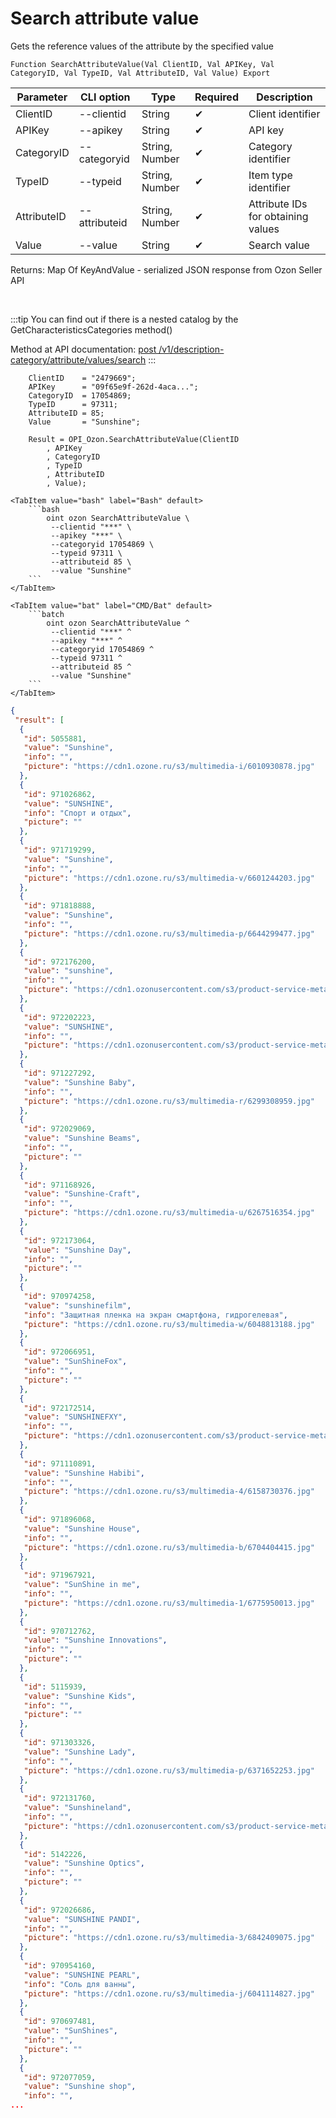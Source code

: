 ﻿---
sidebar_position: 4
description: Search attribute value and other functions to work with Ozon in the Open Integration Package, a free open-source integration library for 1C:Enterprise 8, OneScript and CLI
keywords: [1C, 1С, 1С:Enterprise, 1С:Enterprise 8.3, API, Integration, Services, Exchange, OneScript, CLI, Ozon]
---


# Search attribute value
 Gets the reference values of the attribute by the specified value



`Function SearchAttributeValue(Val ClientID, Val APIKey, Val CategoryID, Val TypeID, Val AttributeID, Val Value) Export`

  | Parameter | CLI option | Type | Required | Description |
  |-|-|-|-|-|
  | ClientID | --clientid | String | &#x2714; | Client identifier |
  | APIKey | --apikey | String | &#x2714; | API key |
  | CategoryID | --categoryid | String, Number | &#x2714; | Category identifier |
  | TypeID | --typeid | String, Number | &#x2714; | Item type identifier |
  | AttributeID | --attributeid | String, Number | &#x2714; | Attribute IDs for obtaining values |
  | Value | --value | String | &#x2714; | Search value |

  
  Returns:  Map Of KeyAndValue - serialized JSON response from Ozon Seller API

<br/>

:::tip
You can find out if there is a nested catalog by the GetCharacteristicsCategories method()

Method at API documentation: [post /v1/description-category/attribute/values/search](https://docs.ozon.ru/api/seller/#operation/DescriptionCategoryAPI_SearchAttributeValues)
:::
<br/>



```bsl title="1C:Enterprise/OneScript code example"
    ClientID    = "2479669";
    APIKey      = "09f65e9f-262d-4aca...";
    CategoryID  = 17054869;
    TypeID      = 97311;
    AttributeID = 85;
    Value       = "Sunshine";

    Result = OPI_Ozon.SearchAttributeValue(ClientID
        , APIKey
        , CategoryID
        , TypeID
        , AttributeID
        , Value);
```
 

 <Tabs>
  
    <TabItem value="bash" label="Bash" default>
        ```bash
            oint ozon SearchAttributeValue \
             --clientid "***" \
             --apikey "***" \
             --categoryid 17054869 \
             --typeid 97311 \
             --attributeid 85 \
             --value "Sunshine"
        ```
    </TabItem>
  
    <TabItem value="bat" label="CMD/Bat" default>
        ```batch
            oint ozon SearchAttributeValue ^
             --clientid "***" ^
             --apikey "***" ^
             --categoryid 17054869 ^
             --typeid 97311 ^
             --attributeid 85 ^
             --value "Sunshine"
        ```
    </TabItem>
</Tabs>


```json title="Result"
{
 "result": [
  {
   "id": 5055881,
   "value": "Sunshine",
   "info": "",
   "picture": "https://cdn1.ozone.ru/s3/multimedia-i/6010930878.jpg"
  },
  {
   "id": 971026862,
   "value": "SUNSHINE",
   "info": "Спорт и отдых",
   "picture": ""
  },
  {
   "id": 971719299,
   "value": "Sunshine",
   "info": "",
   "picture": "https://cdn1.ozone.ru/s3/multimedia-v/6601244203.jpg"
  },
  {
   "id": 971818888,
   "value": "Sunshine",
   "info": "",
   "picture": "https://cdn1.ozone.ru/s3/multimedia-p/6644299477.jpg"
  },
  {
   "id": 972176200,
   "value": "sunshine",
   "info": "",
   "picture": "https://cdn1.ozonusercontent.com/s3/product-service-meta-media/e6dcf5aa-eb30-442d-afa0-5812652d2816.png"
  },
  {
   "id": 972202223,
   "value": "SUNSHINE",
   "info": "",
   "picture": "https://cdn1.ozonusercontent.com/s3/product-service-meta-media/68384d8e-4b49-4f99-a045-3403c1f10f0f.jpg"
  },
  {
   "id": 971227292,
   "value": "Sunshine Baby",
   "info": "",
   "picture": "https://cdn1.ozone.ru/s3/multimedia-r/6299308959.jpg"
  },
  {
   "id": 972029069,
   "value": "Sunshine Beams",
   "info": "",
   "picture": ""
  },
  {
   "id": 971168926,
   "value": "Sunshine-Craft",
   "info": "",
   "picture": "https://cdn1.ozone.ru/s3/multimedia-u/6267516354.jpg"
  },
  {
   "id": 972173064,
   "value": "Sunshine Day",
   "info": "",
   "picture": ""
  },
  {
   "id": 970974258,
   "value": "sunshinefilm",
   "info": "Защитная пленка на экран смартфона, гидрогелевая",
   "picture": "https://cdn1.ozone.ru/s3/multimedia-w/6048813188.jpg"
  },
  {
   "id": 972066951,
   "value": "SunShineFox",
   "info": "",
   "picture": ""
  },
  {
   "id": 972172514,
   "value": "SUNSHINEFXY",
   "info": "",
   "picture": "https://cdn1.ozonusercontent.com/s3/product-service-meta-media/d48c1614-b9c4-4785-b9ef-3142f5cfb12c.png"
  },
  {
   "id": 971110891,
   "value": "Sunshine Habibi",
   "info": "",
   "picture": "https://cdn1.ozone.ru/s3/multimedia-4/6158730376.jpg"
  },
  {
   "id": 971896068,
   "value": "Sunshine House",
   "info": "",
   "picture": "https://cdn1.ozone.ru/s3/multimedia-b/6704404415.jpg"
  },
  {
   "id": 971967921,
   "value": "SunShine in me",
   "info": "",
   "picture": "https://cdn1.ozone.ru/s3/multimedia-1/6775950013.jpg"
  },
  {
   "id": 970712762,
   "value": "Sunshine Innovations",
   "info": "",
   "picture": ""
  },
  {
   "id": 5115939,
   "value": "Sunshine Kids",
   "info": "",
   "picture": ""
  },
  {
   "id": 971303326,
   "value": "Sunshine Lady",
   "info": "",
   "picture": "https://cdn1.ozone.ru/s3/multimedia-p/6371652253.jpg"
  },
  {
   "id": 972131760,
   "value": "Sunshineland",
   "info": "",
   "picture": "https://cdn1.ozonusercontent.com/s3/product-service-meta-media/63bfd44b-6338-4fa6-8843-39b1c7827099.jpg"
  },
  {
   "id": 5142226,
   "value": "Sunshine Optics",
   "info": "",
   "picture": ""
  },
  {
   "id": 972026686,
   "value": "SUNSHINE PANDI",
   "info": "",
   "picture": "https://cdn1.ozone.ru/s3/multimedia-3/6842409075.jpg"
  },
  {
   "id": 970954160,
   "value": "SUNSHINE PEARL",
   "info": "Соль для ванны",
   "picture": "https://cdn1.ozone.ru/s3/multimedia-j/6041114827.jpg"
  },
  {
   "id": 970697481,
   "value": "SunShines",
   "info": "",
   "picture": ""
  },
  {
   "id": 972077059,
   "value": "Sunshine shop",
   "info": "",
...
```

